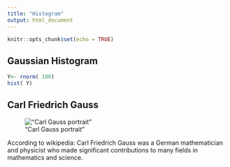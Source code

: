 ```yaml
---
title: "Histogram"
output: html_document
---
```


```r
knitr::opts_chunk$set(echo = TRUE)
```

## Gaussian Histogram

```r
Y<- rnorm( 100)
hist( Y)
```

## Carl Friedrich Gauss

!["Carl Gauss portrait"](gauss-pic.jpeg)

According to wikipedia: Carl Friedrich Gauss was a German mathematician and physicist who made significant contributions to many fields in mathematics and science.